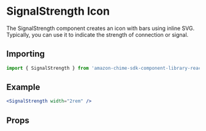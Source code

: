 

<Meta of={SignalStrengthStories} />

# SignalStrength Icon

The SignalStrength component creates an icon with bars using inline SVG. Typically, you can use it to indicate the strength of connection or signal.

## Importing

```javascript
import { SignalStrength } from 'amazon-chime-sdk-component-library-react';
```

## Example

<ThemeProvider theme={lightTheme}>
  <GlobalStyles />
  <Canvas>
    <SignalStrength width="2rem" />
  </Canvas>
</ThemeProvider>

```jsx
<SignalStrength width="2rem" />
```

## Props

<ArgTypes of={SignalStrength} />
